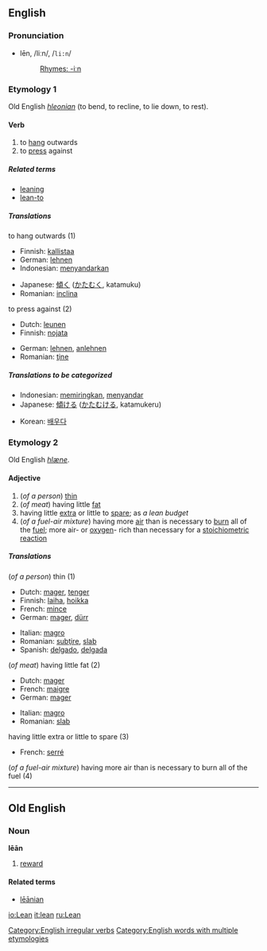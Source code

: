 ==English==
===Pronunciation===
*lēn, /liːn/, /<tt>li:n</tt>/
*:[[Rhymes:English:-iːn|Rhymes: -iːn]]

===Etymology 1===
Old English ''[[hleonian]]'' (to bend, to recline, to lie down, to rest).
==== Verb ====
{{irregverb|'''to lean'''|'''[[leans]]'''|'''[[leant]] '''or''' [[leaned]]'''|'''[[leant]] '''or''' [[leaned]]'''|'''[[leaning]]'''}}

# to [[hang]] outwards
# to [[press]] against

=====Related terms=====
*[[leaning]]
*[[lean-to]]

=====Translations=====
;to hang outwards (1)
{{top}}
*Finnish: [[kallistaa]]
*German: [[lehnen]]
*Indonesian: [[sandar|menyandarkan]]
{{mid}}
*Japanese: [[傾く]] ([[かたむく]], katamuku)
*Romanian: [[inclina]]
{{bottom}}

;to press against (2)
{{top}}
*Dutch: [[leunen]]
*Finnish: [[nojata]]
{{mid}}
*German: [[lehnen]], [[anlehnen]]
*Romanian: [[ţine]]
{{bottom}}

=====Translations to be categorized=====
{{checktrans}}
{{top}}
*Indonesian: [[miring|memiringkan]], [[sandar|menyandar]]
*Japanese: [[傾ける]] ([[かたむける]], katamukeru)
{{mid}}
*Korean: [[배우다]]
{{bottom}}

===Etymology 2===
Old English ''[[hlæne]]''.
==== Adjective ====
{{en-ad2|'''lean'''|'''[[leaner]]'''|'''[[leanest]]'''}}

#(''of a person'') [[thin]]
#(''of meat'') having little [[fat]]
#having little [[extra]] or little to [[spare]]; as ''a lean budget''
#(''of a fuel-air mixture'') having more [[air]] than is necessary to [[burn]] all of the [[fuel]]; more air- or [[oxygen]]- rich than necessary for a [[stoichiometric]] [[reaction]]

===== Translations =====
;(''of a person'') thin (1)
{{top}}
*Dutch: [[mager]], [[tenger]]
*Finnish: [[laiha]], [[hoikka]]
*French: [[mince]]
*German: [[mager]], [[dürr]]
{{mid}}
*Italian: [[magro]]
*Romanian: [[subţire]], [[slab]]
*Spanish: [[delgado]], [[delgada]]
{{bottom}}

;(''of meat'') having little fat (2)
{{top}}
*Dutch: [[mager]]
*French: [[maigre]]
*German: [[mager]]
{{mid}}
*Italian: [[magro]]
*Romanian: [[slab]]
{{bottom}}

;having little extra or little to spare (3)
{{top}}
*French: [[serré]]
{{mid}}
{{bottom}}

;(''of a fuel-air mixture'') having more air than is necessary to burn all of the fuel (4)
{{top}}
{{mid}}
{{bottom}}
----

==Old English==

===Noun===
'''lēān'''
# [[reward]]

====Related terms====
*[[leanian|lēānian]]

[[Category:English irregular verbs]]
[[Category:English words with multiple etymologies]]

[[io:Lean]]
[[it:lean]]
[[ru:Lean]]